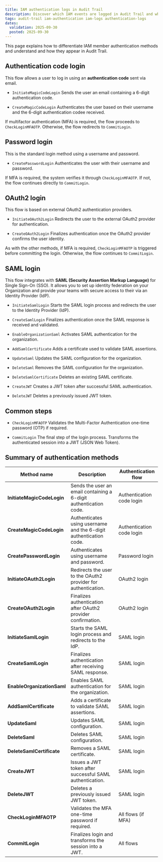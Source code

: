 ```yaml
---
title: IAM authentication logs in Audit Trail
description: Discover which IAM events are logged in Audit Trail and what they mean.
tags: audit-trail iam-authentication iam-logs authentication-logs
dates:
  validation: 2025-09-30
  posted: 2025-09-30
---
```


This page explains how to differentiate IAM member authentication methods and understand and how they appear in Audit Trail.


## Authentication code login

This flow allows a user to log in using an **authentication code** sent via email.

- `InitiateMagicCodeLogin`
  Sends the user an email containing a 6-digit authentication code.

- `CreateMagicCodeLogin`
  Authenticates the user based on their username and the 6-digit authentication codee received.

If multifactor authentication (MFA) is required, the flow proceeds to `CheckLoginMFAOTP`. Otherwise, the flow redirects to `CommitLogin`.


## Password login

This is the standard login method using a username and password.

- `CreatePasswordLogin`
  Authenticates the user with their username and password.

If MFA is required, the system verifies it through `CheckLoginMFAOTP`. If not, the flow continues directly to `CommitLogin`.



## OAuth2 login

This flow is based on external OAuth2 authentication providers.

- `InitiateOAuth2Login`
  Redirects the user to the external OAuth2 provider for authentication.

- `CreateOAuth2Login`
  Finalizes authentication once the OAuth2 provider confirms the user identity.

As with the other methods, if MFA is required, `CheckLoginMFAOTP` is triggered before committing the login. Otherwise, the flow continues to `CommitLogin`.


## SAML login

This flow integrates with **SAML (Security Assertion Markup Language)** for Single Sign-On (SSO).
It allows you to set up identity federation on your Organization and provide your teams with secure access to their via an Identity Provider (IdP).

- `InitiateSamlLogin`
  Starts the SAML login process and redirects the user to the Identity Provider (IdP).

- `CreateSamlLogin`
  Finalizes authentication once the SAML response is received and validated.

- `EnableOrganizationSaml`
  Activates SAML authentication for the organization.

- `AddSamlCertificate`
  Adds a certificate used to validate SAML assertions.

- `UpdateSaml`
  Updates the SAML configuration for the organization.

- `DeleteSaml`
  Removes the SAML configuration for the organization.

- `DeleteSamlCertificate`
  Deletes an existing SAML certificate.

- `CreateJWT`
  Creates a JWT token after successful SAML authentication.

- `DeleteJWT`
  Deletes a previously issued JWT token.

## Common steps

- `CheckLoginMFAOTP`
  Validates the Multi-Factor Authentication one-time password (OTP) if required.

- `CommitLogin`
  The final step of the login process. Transforms the authenticated session into a JWT (JSON Web Token).


## Summary of authentication methods

| Method name                | Description                                                        | Authentication flow      |
|---------------------------|--------------------------------------------------------------------|--------------------------|
| **InitiateMagicCodeLogin**| Sends the user an email containing a 6-digit authentication code.         | Authentication code login         |
| **CreateMagicCodeLogin**  | Authenticates using username and the 6-digit authentication code.           | Authentication code login         |
| **CreatePasswordLogin**   | Authenticates using username and password.                         | Password login           |
| **InitiateOAuth2Login**   | Redirects the user to the OAuth2 provider for authentication.      | OAuth2 login             |
| **CreateOAuth2Login**     | Finalizes authentication after OAuth2 provider confirmation.       | OAuth2 login             |
| **InitiateSamlLogin**     | Starts the SAML login process and redirects to the IdP.            | SAML login              |
| **CreateSamlLogin**       | Finalizes authentication after receiving SAML response.            | SAML login              |
| **EnableOrganizationSaml**| Enables SAML authentication for the organization.                  | SAML login       |
| **AddSamlCertificate**    | Adds a certificate to validate SAML assertions.                    | SAML login       |
| **UpdateSaml**            | Updates SAML configuration.                                        | SAML login       |
| **DeleteSaml**            | Deletes SAML configuration.                                        | SAML login       |
| **DeleteSamlCertificate** | Removes a SAML certificate.                                        | SAML login      |
| **CreateJWT**             | Issues a JWT token after successful SAML authentication.           | SAML login               |
| **DeleteJWT**             | Deletes a previously issued JWT token.                             | SAML login               |
| **CheckLoginMFAOTP**      | Validates the MFA one-time password if required.                   | All flows (if MFA)       |
| **CommitLogin**           | Finalizes login and transforms the session into a JWT.             | All flows                |


